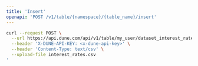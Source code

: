 ```yaml
---
title: 'Insert'
openapi: 'POST /v1/table/{namespace}/{table_name}/insert'
---
```


<RequestExample>

```bash curl
curl --request POST \
  --url https://api.dune.com/api/v1/table/my_user/dataset_interest_rates/insert \
  --header 'X-DUNE-API-KEY: <x-dune-api-key>' \
  --header 'Content-Type: text/csv' \
  --upload-file interest_rates.csv
'
```

</RequestExample>
